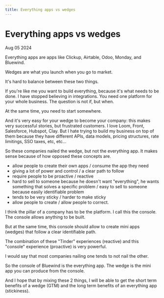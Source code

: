 ```yaml
---
title: Everything apps vs wedges
---
```


# Everything apps vs wedges

Aug 05 2024

Everything apps are apps like Clickup, Airtable, Odoo, Monday, and Bluewind.

Wedges are what you launch when you go to market.

It's hard to balance between these two things.

If you're like me you want to build everything, because it's what needs to be done. I have stopped believing in integrations. You need one platform for your whole business. The question is not if, but when.

At the same time, you need to start somewhere.

And it's very easy for your wedge to become your company: this makes very successful stories, but frustrated customers.
I love Loom, Front, Salesforce, Hubspot, Clay. But I hate trying to build my business on top of them because they have different APIs, data models, pricing structures, rate limitings, SSO taxes, etc, etc...

So these companies nailed the wedge, but not the everything app. It makes sense because of how opposed these concepts are.

- allow people to create their own apps / consume the app they need
- giving a lot of power and control / a clear path to follow
- require people to be proactive / reactive
- hard to sell to someone because he doesn't want "everything", he wants something that solves a specific problem / easy to sell to someone because easily identifiable problem
- tends to be very sticky / harder to make sticky
- allow people to create / allow people to correct.

I think the pillar of a company has to be the platform. I call this the console. The console allows anything to be built.

But at the same time, this console should allow to create mini apps (wedges) that follow a clear identifiable path.

The combination of these "Tinder" experiences (reactive) and this "console" experience (proactive) is very powerful.

I would say that most companies nailing one tends to not nail the other.

So the console of Bluewind is the everything app. The wedge is the mini app you can produce from the console.

And I hope that by mixing these 2 things, I will be able to get the short term benefits of a wedge (GTM) and the long term benefits of an everything app (stickiness).